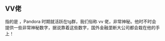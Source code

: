 
## VV佬

指的是 **<UserHoverCard username="vux1jpmal5t41lg"/>**，Pandora 时期就活跃在tg群，我们俗称 vv 佬，非常神秘。他时不时会提供一些非常神秘数字，据说靠着这些数字，国外金融垄断大公司都会栽在他的手上！
